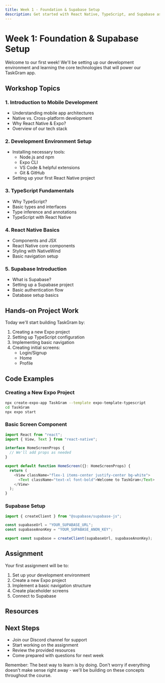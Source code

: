 ```yaml
---
title: Week 1 - Foundation & Supabase Setup
description: Get started with React Native, TypeScript, and Supabase as we lay the groundwork for our TaskGram app.
---
```


# Week 1: Foundation & Supabase Setup

Welcome to our first week! We'll be setting up our development environment and learning the core technologies that will power our TaskGram app.

## Workshop Topics

### 1. Introduction to Mobile Development

- Understanding mobile app architectures
- Native vs. Cross-platform development
- Why React Native & Expo?
- Overview of our tech stack

### 2. Development Environment Setup

- Installing necessary tools:
  - Node.js and npm
  - Expo CLI
  - VS Code & helpful extensions
  - Git & GitHub
- Setting up your first React Native project

### 3. TypeScript Fundamentals

- Why TypeScript?
- Basic types and interfaces
- Type inference and annotations
- TypeScript with React Native

### 4. React Native Basics

- Components and JSX
- React Native core components
- Styling with NativeWind
- Basic navigation setup

### 5. Supabase Introduction

- What is Supabase?
- Setting up a Supabase project
- Basic authentication flow
- Database setup basics

## Hands-on Project Work

Today we'll start building TaskGram by:

1. Creating a new Expo project
2. Setting up TypeScript configuration
3. Implementing basic navigation
4. Creating initial screens:
   - Login/Signup
   - Home
   - Profile

## Code Examples

### Creating a New Expo Project

```bash
npx create-expo-app TaskGram --template expo-template-typescript
cd TaskGram
npx expo start
```

### Basic Screen Component

```typescript
import React from "react";
import { View, Text } from "react-native";

interface HomeScreenProps {
  // We'll add props as needed
}

export default function HomeScreen({}: HomeScreenProps) {
  return (
    <View className="flex-1 items-center justify-center bg-white">
      <Text className="text-xl font-bold">Welcome to TaskGram</Text>
    </View>
  );
}
```

### Supabase Setup

```typescript
import { createClient } from "@supabase/supabase-js";

const supabaseUrl = "YOUR_SUPABASE_URL";
const supabaseAnonKey = "YOUR_SUPABASE_ANON_KEY";

export const supabase = createClient(supabaseUrl, supabaseAnonKey);
```

## Assignment

Your first assignment will be to:

1. Set up your development environment
2. Create a new Expo project
3. Implement a basic navigation structure
4. Create placeholder screens
5. Connect to Supabase

## Resources

<Cards>
  <Card title="Expo Documentation" href="https://docs.expo.dev/" />
  <Card
    title="React Native Docs"
    href="https://reactnative.dev/docs/getting-started"
  />
  <Card title="Supabase Documentation" href="https://supabase.com/docs" />
  <Card
    title="TypeScript Handbook"
    href="https://www.typescriptlang.org/docs/handbook/intro.html"
  />
</Cards>

## Next Steps

- Join our Discord channel for support
- Start working on the assignment
- Review the provided resources
- Come prepared with questions for next week

Remember: The best way to learn is by doing. Don't worry if everything doesn't make sense right away - we'll be building on these concepts throughout the course.
